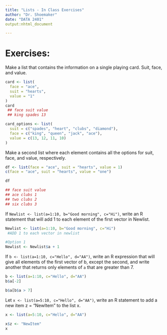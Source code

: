 ```yaml
---
title: "Lists - In Class Exercises"
author: "Dr. Shoemaker"
date: "DATA 2401"
output:nhtml_document

---
```


# Exercises: 

Make a list that contains the information on a single playing card. Suit, face, and value. 

```r

card <- list(
  face = "ace", 
  suit = "hearts",
  value = "1"
)
card
 ## face suit value
 ## king spades 13 

card_options <- list(
  suit = c("spades", "heart", "clubs", "diamond"),
  face = c("king", "queen", "jack", "ace"),
  value = c(13, 12, 11, 10)
)
```


Make a second list where each element contains all the options for suit, face, and value, respectively. 

```r
df <- list(face = "ace", suit = "hearts", value = 1)
c(face = "ace", suit = "hearts", value = "one")

df

## face suit value
## ace clubs 1
## two clubs 2
## six clubs 3

```


If `Newlist <- list(a=1:10, b="Good morning", c="Hi")`, write an R statement that will add 1 to each element of the first vector in Newlist.

```r
Newlist <- list(a=1:10, b="Good morning", c="Hi")
 #ADD 1 to each vector in newlist

#Option 1 
Newlist <- Newlist$a + 1 

```

If `b <- list(a=1:10, c="Hello", d="AA")`, write an R expression that will give all elements of the first vector of b, except the second, and write another that returns only elements of `a` that are greater than 7.

```r
b <- list(a=1:10, c="Hello", d="AA")
b$a[-2]

b$a[b$a > 7]


```

Let `x <- list(a=5:10, c="Hello", d="AA")`, write an R statement to add a new item z = "NewItem" to the list x.

```r
x <- list(a=5:10, c="Hello", d="AA")

x$z <- "NewItem"
x

```
